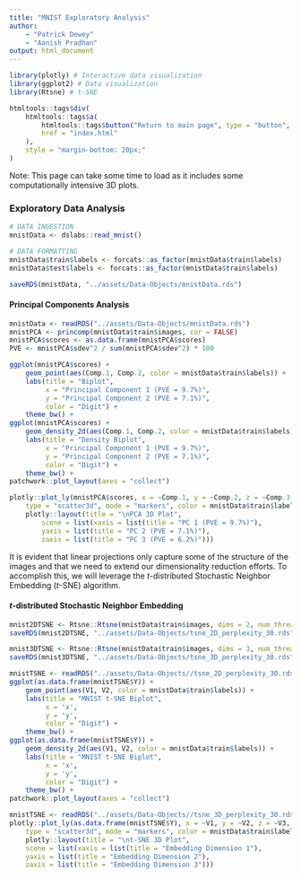```yaml
---
title: "MNIST Exploratory Analysis"
author:
    - "Patrick Dewey"
    - "Aanish Pradhan"
output: html_document
---
```


```r
library(plotly) # Interactive data visualization
library(ggplot2) # Data visualization
library(Rtsne) # t-SNE
```

<!-- [Return to main page](index.html) -->
```r
htmltools::tags$div(
    htmltools::tags$a(
        htmltools::tags$button("Return to main page", type = "button", class = "btn btn-primary"),
        href = "index.html"
    ),
    style = "margin-bottom: 20px;"
)
```

Note: This page can take some time to load as it includes some computationally intensive 3D plots.

### Exploratory Data Analysis {.tabset}


```r
# DATA INGESTION
mnistData <- dslabs::read_mnist()

# DATA FORMATTING
mnistData$train$labels <- forcats::as_factor(mnistData$train$labels)
mnistData$test$labels <- forcats::as_factor(mnistData$train$labels)

saveRDS(mnistData, "../assets/Data-Objects/mnistData.rds")
```


#### Principal Components Analysis

```r
mnistData <- readRDS("../assets/Data-Objects/mnistData.rds")
mnistPCA <- princomp(mnistData$train$images, cor = FALSE)
mnistPCA$scores <- as.data.frame(mnistPCA$scores)
PVE <- mnistPCA$sdev^2 / sum(mnistPCA$sdev^2) * 100
```

```r
ggplot(mnistPCA$scores) +
	geom_point(aes(Comp.1, Comp.2, color = mnistData$train$labels)) +
	labs(title = "Biplot",
		 x = "Principal Component 1 (PVE = 9.7%)",
		 y = "Principal Component 2 (PVE = 7.1%)",
		 color = "Digit") +
	theme_bw() +
ggplot(mnistPCA$scores) +
	geom_density_2d(aes(Comp.1, Comp.2, color = mnistData$train$labels)) +
	labs(title = "Density Biplot",
		 x = "Principal Component 1 (PVE = 9.7%)",
		 y = "Principal Component 2 (PVE = 7.1%)",
		 color = "Digit") +
	theme_bw() +
patchwork::plot_layout(axes = "collect")
```

```r
plotly::plot_ly(mnistPCA$scores, x = ~Comp.1, y = ~Comp.2, z = ~Comp.3,
	type = "scatter3d", mode = "markers", color = mnistData$train$labels) |>
	plotly::layout(title = "\nPCA 3D Plot",
		scene = list(xaxis = list(title = "PC 1 (PVE = 9.7%)"),
		yaxis = list(title = "PC 2 (PVE = 7.1%)"),
		zaxis = list(title = "PC 3 (PVE = 6.2%)")))
```

It is evident that linear projections only capture some of the structure of the
images and that we need to extend our dimensionality reduction efforts. To
accomplish this, we will leverage the $t$-distributed Stochastic Neighbor
Embedding ($t$-SNE) algorithm.

#### $t$-distributed Stochastic Neighbor Embedding


```r
mnist2DTSNE <- Rtsne::Rtsne(mnistData$train$images, dims = 2, num_threads = 0)
saveRDS(mnist2DTSNE, "../assets/Data-Objects/tsne_2D_perplexity_30.rds")

mnist3DTSNE <- Rtsne::Rtsne(mnistData$train$images, dims = 3, num_threads = 0)
saveRDS(mnist3DTSNE, "../assets/Data-Objects/tsne_3D_perplexity_30.rds")
```

```r
mnistTSNE <- readRDS("../assets/Data-Objects//tsne_2D_perplexity_30.rds")
ggplot(as.data.frame(mnistTSNE$Y)) +
	geom_point(aes(V1, V2, color = mnistData$train$labels)) +
	labs(title = "MNIST t-SNE Biplot",
		 x = 'x',
		 y = 'y',
		 color = "Digit") +
	theme_bw() +
ggplot(as.data.frame(mnistTSNE$Y)) +
	geom_density_2d(aes(V1, V2, color = mnistData$train$labels)) +
	labs(title = "MNIST t-SNE Biplot",
		 x = 'x',
		 y = 'y',
		 color = "Digit") +
	theme_bw() +
patchwork::plot_layout(axes = "collect")
```

```r
mnistTSNE <- readRDS("../assets/Data-Objects//tsne_3D_perplexity_30.rds")
plotly::plot_ly(as.data.frame(mnistTSNE$Y), x = ~V1, y = ~V2, z = ~V3,
	type = "scatter3d", mode = "markers", color = mnistData$train$labels) |>
	plotly::layout(title = "\nt-SNE 3D Plot",
	scene = list(xaxis = list(title = "Embedding Dimension 1"),
	yaxis = list(title = "Embedding Dimension 2"),
	zaxis = list(title = "Embedding Dimension 3")))
```
